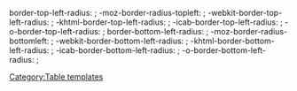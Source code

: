 border-top-left-radius: {{{1|10px}}}; -moz-border-radius-topleft: {{{1|10px}}}; -webkit-border-top-left-radius: {{{1|10px}}}; -khtml-border-top-left-radius: {{{1|10px}}}; -icab-border-top-left-radius: {{{1|10px}}}; -o-border-top-left-radius: {{{1|10px}}}; border-bottom-left-radius: {{{1|10px}}}; -moz-border-radius-bottomleft: {{{1|10px}}}; -webkit-border-bottom-left-radius: {{{1|10px}}}; -khtml-border-bottom-left-radius: {{{1|10px}}}; -icab-border-bottom-left-radius: {{{1|10px}}}; -o-border-bottom-left-radius: {{{1|10px}}};<noinclude>[[Category:Table templates]]</noinclude>
